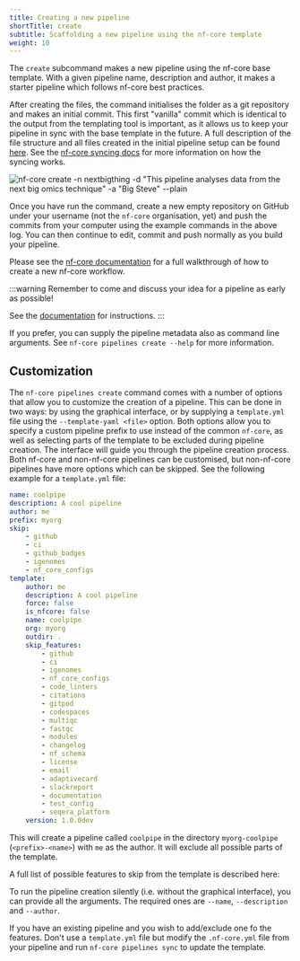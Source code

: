 ```yaml
---
title: Creating a new pipeline
shortTitle: create
subtitle: Scaffolding a new pipeline using the nf-core template
weight: 10
---
```



The `create` subcommand makes a new pipeline using the nf-core base template.
With a given pipeline name, description and author, it makes a starter pipeline which follows nf-core best practices.

After creating the files, the command initialises the folder as a git repository and makes an initial commit.
This first "vanilla" commit which is identical to the output from the templating tool is important, as it allows us to keep your pipeline in sync with the base template in the future. A full description of the file structure and all files created in the initial pipeline setup can be found [here](https://nf-co.re/docs/contributing/pipelines/pipeline_file_structure). See the [nf-core syncing docs](https://nf-co.re/docs/tutorials/sync/overview) for more information on how the syncing works.

![` nf-core create -n nextbigthing -d "This pipeline analyses data from the next big omics technique" -a "Big Steve" --plain`](/images/tools/nf-core-create.svg)

Once you have run the command, create a new empty repository on GitHub under your username (not the `nf-core` organisation, yet) and push the commits from your computer using the example commands in the above log.
You can then continue to edit, commit and push normally as you build your pipeline.

Please see the [nf-core documentation](/docs/tutorials/adding_a_pipeline/overview) for a full walkthrough of how to create a new nf-core workflow.

:::warning
Remember to come and discuss your idea for a pipeline as early as possible!

See the [documentation](/docs/tutorials/adding_a_pipeline/move_to_nf-core_org) for instructions.
:::

If you prefer, you can supply the pipeline metadata also as command line arguments. See `nf-core pipelines create --help` for more information.

## Customization

The `nf-core pipelines create` command comes with a number of options that allow you to customize the creation of a pipeline. This can be done in two ways: by using the graphical interface, or by supplying a `template.yml` file using the `--template-yaml <file>` option.
Both options allow you to specify a custom pipeline prefix to use instead of the common `nf-core`, as well as selecting parts of the template to be excluded during pipeline creation.
The interface will guide you through the pipeline creation process. Both nf-core and non-nf-core pipelines can be customised, but non-nf-core pipelines have more options which can be skipped. See the following example for a `template.yml` file:

```yaml title="template.yml"
name: coolpipe
description: A cool pipeline
author: me
prefix: myorg
skip:
    - github
    - ci
    - github_badges
    - igenomes
    - nf_core_configs
template:
    author: me
    description: A cool pipeline
    force: false
    is_nfcore: false
    name: coolpipe
    org: myorg
    outdir: .
    skip_features:
        - github
        - ci
        - igenomes
        - nf_core_configs
        - code_linters
        - citations
        - gitpod
        - codespaces
        - multiqc
        - fastqc
        - modules
        - changelog
        - nf_schema
        - license
        - email
        - adaptivecard
        - slackreport
        - documentation
        - test_config
        - seqera_platform
    version: 1.0.0dev
```

This will create a pipeline called `coolpipe` in the directory `myorg-coolpipe` (`<prefix>-<name>`) with `me` as the author. It will exclude all possible parts of the template.

A full list of possible features to skip from the template is described here:

<Features />

To run the pipeline creation silently (i.e. without the graphical interface), you can provide all the arguments. The required ones are `--name`, `--description` and `--author`.

If you have an existing pipeline and you wish to add/exclude one fo the features. Don't use a `template.yml` file but modify the `.nf-core.yml` file from your pipeline and run `nf-core pipelines sync` to update the template.
